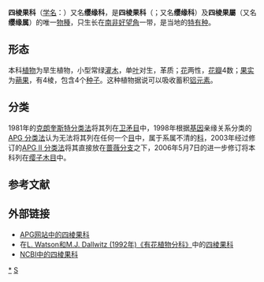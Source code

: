 {{Speciesbox
| display parent =3
| grandparent authority = [[A.DC.|A.DC.]], 1856
| parent authority =[[Lindl.|Lindl.]] ex [[Kunth|Kunth]], 1830
| taxon = Geissoloma marginatum
| authority = ([[L.|L.]]) [[A.Juss.|A.Juss.]], 1846
| synonyms ref = {{r|powo}}
| synonyms =
*''Geissoloma tomentosum''{{small| Kunth, 1830}}
*''Penaea marginata''{{small| L., 1767}}
}}

'''四棱果科'''（[[学名|学名]]：{{lang|la|''Geissoloma marginatum''}}）又名'''缨缘科'''，是'''四棱果科'''（{{lang|la|Geissolomataceae}}；又名'''缨缘科'''）及'''四棱果屬'''（又名'''缨缘属'''）的唯一[[物種|物種]]，只生长在[[南非|南非]][[好望角|好望角]]一带，是当地的[[特有种|特有种]]。 {{r|powo}}
==形态==
本科[[植物|植物]]为旱生植物，小型常绿[[灌木|灌木]]，单[[叶|叶]]对生，革质；[[花|花]]两性，[[花瓣|花瓣]]4数；[[果实|果实]]为[[蒴果|蒴果]]，有4棱，包含4个[[种子|种子]]。这种植物据说可以吸收蓄积[[铝|铝]][[元素|元素]]。

==分类==
1981年的[[克朗奎斯特分类法|克朗奎斯特分类法]]将其列在[[卫矛目|卫矛目]]中，1998年根据[[基因|基因]]亲缘关系分类的[[APG_分类法|APG 分类法]]认为无法将其列在任何一个[[目_(生物)|目]]中，属于系属不清的[[科|科]]，2003年经过修订的[[APG_II_分类法|APG II 分类法]]将其直接放在[[蔷薇分支|蔷薇分支]]之下，2006年5月7日的进一步修订将本科列在[[缨子木目|缨子木目]]中。

==参考文献==
{{reflist|refs=
<ref name="powo">{{cite web |title=''Geissoloma marginatum'' (L.) A.Juss. |url=http://www.plantsoftheworldonline.org/taxon/urn:lsid:ipni.org:names:366378-1 |website=''Plants of the World Online'' |publisher=Kew Science |accessdate=2020-11-16 |language=en}}</ref>
}}

== 外部链接 ==
* [http://www.mobot.org/MOBOT/Research/APWeb/orders/crossosomatalesweb.htm#Geissolomataceae APG网站中的四棱果科]{{WebCite|url=https://www.webcitation.org/68Y4IdVa2?url=http://www.mobot.org/MOBOT/Research/APWeb/orders/crossosomatalesweb.htm#Geissolomataceae |date=20120619233138 |dateformat=iso }}
* 在[https://web.archive.org/web/20070103200438/http://delta-intkey.com/angio/ L. Watson和M.J. Dallwitz (1992年)《有花植物分科》]中的[http://delta-intkey.com/angio/www/geissolo.htm 四棱果科]{{Wayback|url=http://delta-intkey.com/angio/ |date=20070103200438 }}
* [http://www.ncbi.nlm.nih.gov/Taxonomy/Browser/wwwtax.cgi?lin=s&p=has_linkout&id=39017 NCBI中的四棱果科]
{{Taxonbar|from2=Q14832551|from3=Q13633613}}

{{植物小作品}}
[[Category:四棱果科|*]]
[[Category:缨子木目|S]]